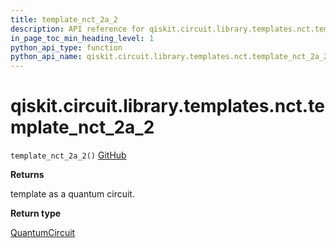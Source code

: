 ```yaml
---
title: template_nct_2a_2
description: API reference for qiskit.circuit.library.templates.nct.template_nct_2a_2
in_page_toc_min_heading_level: 1
python_api_type: function
python_api_name: qiskit.circuit.library.templates.nct.template_nct_2a_2
---
```


# qiskit.circuit.library.templates.nct.template\_nct\_2a\_2

<span id="qiskit.circuit.library.templates.nct.template_nct_2a_2" />

`template_nct_2a_2()` [GitHub](https://github.com/qiskit/qiskit/tree/stable/0.20/qiskit/circuit/library/templates/nct/template_nct_2a_2.py "view source code")

**Returns**

template as a quantum circuit.

**Return type**

[QuantumCircuit](qiskit.circuit.QuantumCircuit "qiskit.circuit.QuantumCircuit")

